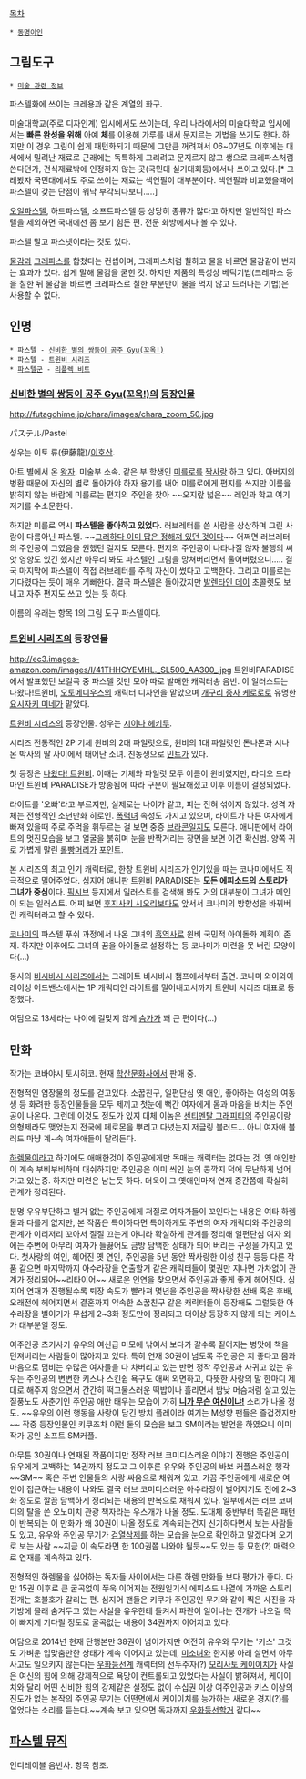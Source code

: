 [[목차]]
 * [[동명이인]]

== 그림도구 ==
 * [[미술 관련 정보]]

파스텔화에 쓰이는 크레용과 같은 계열의 화구.

미술대학교(주로 디자인계) 입시에서도 쓰이는데, 우리 나라에서의 미술대학교 입시에서는 '''빠른 완성을 위해''' 아예 '''체'''를 이용해 가루를 내서 문지르는 기법을 쓰기도 한다. 하지만 이 경우 그림이 쉽게 패턴화되기 때문에 그만큼 꺼려져서 06~07년도 이후에는 대세에서 밀려난 재료로 근래에는 독특하게 그리려고 문지르지 않고 생으로 크레파스처럼 쓴다던가, 건식재료밖에 인정하지 않는 곳(국민대 실기대회등)에서나 쓰이고 있다.[* 그래봤자 국민대에서도 주로 쓰이는 재료는 색연필이 대부분이다. 색연필과 비교했을때에 파스텔이 갖는 단점이 워낙 부각되다보니.....]

[[크레파스|오일파스텔]], 하드파스텔, 소프트파스텔 등 상당히 종류가 많다고 하지만 일반적인 파스텔을 제외하면 국내에선 좀 보기 힘든 편. 전문 화방에서나 볼 수 있다.

파스텔 말고 파스넷이라는 것도 있다.

[[물감]]과 [[크레파스]]를 합쳤다는 컨셉이며, 크레파스처럼 칠하고 물을 바르면 물감같이 번지는 효과가 있다. 쉽게 말해 물감을 굳힌 것. 하지만 제품의 특성상 베틱기법(크레파스 등을 칠한 뒤 물감을 바르면 크레파스로 칠한 부분만이 물을 먹지 않고 드러나는 기법)은 사용할 수 없다.

== 인명 ==
 * 파스텔 - [[신비한 별의 쌍둥이 공주|신비한 별의 쌍둥이 공주 Gyu(꼬옥!)]]
 * 파스텔 - [[트윈비 시리즈]]
 * [[파스텔군]] - [[리플렉 비트]]

=== [[신비한 별의 쌍둥이 공주|신비한 별의 쌍둥이 공주 Gyu(꼬옥!)]]의 [[신비한 별의 쌍둥이 공주/등장인물|등장인물]] ===
http://futagohime.jp/chara/images/chara_zoom_50.jpg

パステル/Pastel

성우는 이토 류(伊藤龍)/[[이호산]].

아트 별에서 온 [[왕자]]. 미술부 소속. 같은 부 학생인 [[미를로]]를 [[짝사랑]] 하고 있다. 아버지의 병환 때문에 자신의 별로 돌아가야 하자 용기를 내어 미를로에게 편지를 쓰지만 이름을 밝히지 않는 바람에 미를로는 편지의 주인을 찾아 ~~오지랖 넓은~~ 레인과 학교 여기저기를 수소문한다. 

하지만 미를로 역시 '''파스텔을 좋아하고 있었다.''' 러브레터를 쓴 사람을 상상하며 그린 사람이 다름아닌 파스텔. ~~[[답정너|그러하다 이미 답은 정해져 있던 것이다]]~~ 어쩌면 러브레터의 주인공이 그였음을 원했던 걸지도 모른다. 편지의 주인공이 나타나질 않자 불행의 씨앗 영향도 있긴 했지만 아무리 봐도 파스텔인 그림을 망쳐버리면서 울어버렸으니..... 결국 마지막에 파스텔이 직접 러브레터를 주워 자신이 썼다고 고백한다. 그리고 미를로는 기다렸다는 듯이 매우 기뻐한다. 결국 파스텔은 돌아갔지만 [[밸런타인 데이|발렌타인 데이]] 초콜렛도 보내고 자주 편지도 쓰고 있는 듯 하다.

이름의 유래는 항목 1의 그림 도구 파스텔이다.

=== [[트윈비 시리즈]]의 등장인물 ===
http://ec3.images-amazon.com/images/I/41THHCYEMHL._SL500_AA300_.jpg
트윈비PARADISE에서 발표했던 보컬곡 중 파스텔 것만 모아 따로 발매한 캐릭터송 음반. 이 일러스트는 나왔다!트윈비, [[오토메디우스]]의 캐릭터 디자인을 맡았으며 [[개구리 중사 케로로]]로 유명한 [[요시자키 미네]]가 맡았다. 

[[트윈비 시리즈]]의 등장인물. 성우는 [[시이나 헤키루]].

시리즈 전통적인 2P 기체 윈비의 2대 파일럿으로, 윈비의 1대 파일럿인 돈나몬과 시나몬 박사의 딸 사이에서 태어난 소녀. 친동생으로 [[민트]]가 있다.

첫 등장은 [[나왔다! 트윈비]]. 이때는 기체와 파일럿 모두 이름이 윈비였지만, 라디오 드라마인 트윈비 PARADISE가 방송됨에 따라 구분이 필요해졌고 이후 이름이 결정되었다.

라이트를 '오빠'라고 부르지만, 실제로는 나이가 같고, 피는 전혀 섞이지 않았다. 성격 자체는 전형적인 소년만화 히로인. [[폭력녀]] 속성도 가지고 있으며, 라이트가 다른 여자에게 빠져 있을때 주로 주먹을 휘두르는 걸 보면 중증 [[브라콘]]일지도 모른다. 애니판에서 라이트의 멋진모습을 보고 얼굴을 붉히며 눈을 반짝거리는 장면을 보면 이건 확신범. 양쪽 귀로 가볍게 말린 [[롤빵머리]]가 포인트.

본 시리즈의 최고 인기 캐릭터로, 한창 트윈비 시리즈가 인기있을 때는 코나미에서도 적극적으로 밀어주었다. 심지어 애니판 트윈비 PARADISE는 '''모든 에피소드의 스토리가 그녀가 중심'''이다. [[픽시브]] 등지에서 일러스트를 검색해 봐도 거의 대부분이 그녀가 메인이 되는 일러스트. 어찌 보면 [[후지사키 시오리]]보다도 앞서서 코나미의 방향성을 바꿔버린 캐릭터라고 할 수 있다.

[[코나미]]의 파스텔 푸쉬 과정에서 나온 그녀의 [[흑역사]]로 윈비 국민적 아이돌화 계획이 존재. 하지만 이후에도 그녀의 꿈을 아이돌로 설정하는 등 코나미가 미련을 못 버린 모양이다(...)

동사의 [[비시바시 시리즈]]에서는 그레이트 비시바시 챔프에서부터 출연. 코나미 와이와이 레이싱 어드밴스에서는 1P 캐릭터인 라이트를 밀어내고서까지 트윈비 시리즈 대표로 등장했다.

여담으로 13세라는 나이에 걸맞지 않게 [[슴가]]가 꽤 큰 편이다(...)

== 만화 ==
작가는 코바야시 토시히코. 현재 [[학산문화사]]에서 판매 중.

전형적인 염장물의 정도를 걷고있다. 소꿉친구, 일편단심 옛 애인, 좋아하는 여성의 여동생 등 화려한 등장인물들을 모두 제끼고 첫눈에 뻑간 여자에게 몸과 마음을 바치는 주인공이 나온다. 그런데 이것도 정도가 있지 대체 이놈은 [[센티멘탈 그래피티]]의 주인공이랑 의형제라도 맺었는지 전국에 페로몬을 뿌리고 다녔는지 저글링 블러드... 아니 여자애 블러드 마냥 계~속 여자애들이 달려든다. 

[[하렘물]]이라고 하기에도 애매한것이 주인공에게만 목매는 캐릭터는 없다는 것. 옛 애인만이 계속 부비부비하며 대쉬하지만 주인공은 이미 씌인 눈의 콩깍지 덕에 무난하게 넘어가고 있는중. 하지만 미련은 남는듯 하다. 더욱이 그 옛애인마저 연재 중간쯤에 확실히 관계가 정리된다. 

분명 우유부단하고 별거 없는 주인공에게 저절로 여자가들이 꼬인다는 내용은 여타 하렘물과 다를게 없지만, 본 작품은 특이하다면 특이하게도 주변의 여자 캐릭터와 주인공의 관계가 이리저리 꼬아서 질질 끄는게 아니라 확실하게 관계를 정리해 일편단심 여자 외에는 주변에 아무리 여자가 들끓어도 금방 담백한 상태가 되어 버리는 구성을 가지고 있다. 첫사랑의 여인, 헤어진 옛 연인, 주인공을 5년 동안 짝사랑한 이성 친구 등등 다른 작품 같으면 마지막까지 아수라장을 연출할거 같은 캐릭터들이 몇권만 지나면 가차없이 관계가 정리되어~~리타이어~~ 새로운 인연을 찾으면서 주인공과 좋게 좋게 헤어진다. 심지어 연재가 진행될수록 퇴장 속도가 빨라져 몇년을 주인공을 짝사랑한 선배 혹은 후배, 오래전에 헤어지면서 결혼까지 약속한 소꿉친구 같은 캐릭터들이 등장해도 그럴듯한 아수라장을 벌이기가 무섭게 2~3화 정도만에 정리되고 더이상 등장하지 않게 되는 케이스가 대부분일 정도.     

여주인공 츠키사키 유우의 여신급 미모에 낚여서 보다가 갈수록 짙어지는 병맛에 책을 던져버리는 사람들이 많아지고 있다. 특히 연재 30권이 넘도록 주인공은 지 좋다고 몸과 마음으로 덤비는 수많은 여자들을 다 차버리고 있는 반면 정작 주인공과 사귀고 있는 유우는 주인공의 변변한 키스나 스킨쉽 욕구도 애써 외면하고, 따뜻한 사랑의 말 한마디 제대로 해주지 않으면서 간간히 떡고물스러운 떡밥이나 흘리면서 밤낮 머슴처럼 살고 있는 질풍노도 사춘기인 주인공 애만 태우는 모습이 가히 '''[[오! 나의 여신님|니가 무슨 여신이냐!]]''' 소리가 나올 정도. ~~유우의 이런 행동을 사랑이 담긴 방치 플레이라 여기는 M성향 팬들은 즐겁겠지만~~ 작중 등장인물인 키쿠조차 이런 둘의 모습을 보고 SM이라는 발언을 하였으니 이미 작가 공인 소프트 SM커플.     

아무튼 30권이나 연재된 작품이지만 정작 러브 코미디스러운 이야기 진행은 주인공이 유우에게 고백하는 14권까지 정도고 그 이후론 유우와 주인공의 바보 커플스러운 행각~~SM~~ 혹은 주변 인물들의 사랑 싸움으로 채워져 있고, 가끔 주인공에게 새로운 여인이 접근하는 내용이 나와도 결국 러브 코미디스러운 아수라장이 벌어지기도 전에 2~3화 정도로 깔끔 담백하게 정리되는 내용의 반복으로 채워져 있다. 일부에서는 러브 코미디의 탈을 쓴 오노미치 관광 책자라는 우스개가 나올 정도. 도대체 중반부터 똑같은 패턴이 반복되는 이 만화가 왜 30권이 나올 정도로 계속되는건지 신기하다면서 보는 사람들도 있고, 유우와 주인공 무기가 [[검열삭제]]를 하는 모습을 눈으로 확인하고 말겠다며 오기로 보는 사람 ~~지금 이 속도라면 한 100권쯤 나와야 될듯~~도 있는 등 묘한(?) 매력으로 연재를 계속하고 있다.           

전형적인 하렘물을 싫어하는 독자들 사이에서는 다른 하렘 만화들 보다 평가가 좋다. 다만 15권 이후로 큰 굴곡없이 쭈욱 이어지는 전원일기식 에피소드 나열에 가까운 스토리 전개는 호불호가 갈리는 편. 심지어 팬들은 키쿠가 주인공인 무기와 같이 찍은 사진을 자기방에 몰래 숨겨두고 있는 사실을 유우한테 들켜서 파란이 일어나는 전개가 나오길 목이 빠지게 기다릴 정도로 굴곡없는 내용이 34권까지 이어지고 있다.

여담으로 2014년 현재 단행본만 38권이 넘어가지만 여전히 유우와 무기는 '키스' 그것도 가벼운 입맞춤만한 상태가 계속 이어지고 있는데, [[미소녀]]와 한지붕 아래 살면서 아무 사고도 일으키지 않는다는 [[우화등선]]계 캐릭터의 선두주자(?) [[모리사토 케이이치]]가 사실은 여신의 힘에 의해 강제적으로 욕망이 컨트롤되고 있었다는 사실이 밝혀져서, 케이이치와 달리 어떤 신비한 힘의 강제같은 설정도 없이 수십권 이상 여주인공과 키스 이상의 진도가 없는 본작의 주인공 무기는 어떤면에서 케이이치를 능가하는 새로운 경지(?)를 열었다는 소리를 듣는다.~~계속 보고 있으면 독자까지 [[우화등선]]할거 같다~~        

== [[파스텔 뮤직]] ==
인디레이블 음반사. 항목 참조.
